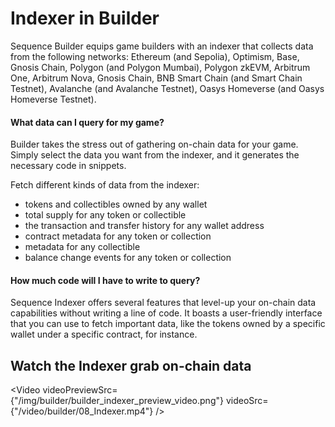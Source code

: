 
# Indexer in Builder

Sequence Builder equips game builders with an indexer that collects data from the following networks: Ethereum (and Sepolia), Optimism, Base, Gnosis Chain, Polygon (and Polygon Mumbai), Polygon zkEVM, Arbitrum One, Arbitrum Nova, Gnosis Chain, BNB Smart Chain (and Smart Chain Testnet), Avalanche (and Avalanche Testnet), Oasys Homeverse (and Oasys Homeverse Testnet).

#### What data can I query for my game?

Builder takes the stress out of gathering on-chain data for your game. Simply select the data you want from the indexer, and it generates the necessary code in snippets.

Fetch different kinds of data from the indexer:

- tokens and collectibles owned by any wallet
- total supply for any token or collectible
- the transaction and transfer history for any wallet address
- contract metadata for any token or collection
- metadata for any collectible
- balance change events for any token or collection

#### How much code will I have to write to query?

Sequence Indexer offers several features that level-up your on-chain data capabilities without writing a line of code. It boasts a user-friendly interface that you can use to fetch important data, like the tokens owned by a specific wallet under a specific contract, for instance.

## Watch the Indexer grab on-chain data

<Video
  videoPreviewSrc={"/img/builder/builder_indexer_preview_video.png"}
  videoSrc={"/video/builder/08_Indexer.mp4"}
/>

